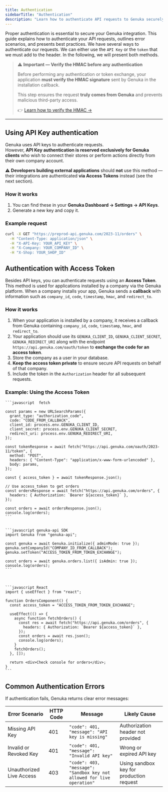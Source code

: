 ```yaml
---
title: Authentication
sidebarTitle: "Authentication"
description: "Learn how to authenticate API requests to Genuka securely and handle possible authentication errors."
---
```



Proper authentication is essential to secure your Genuka integration. This guide explains how to authenticate your API requests, outlines error scenarios, and presents best practices.
We have several ways to authenticate our requests. We can either use the ```API Key``` or the ```token``` that we must add to the header.
In the following, we will present both methods.

> ⚠️ **Important — Verify the HMAC before any authentication**
>
> Before performing any authentication or token exchange, your application **must verify the HMAC signature** sent by Genuka in the installation callback.
>
> This step ensures the request **truly comes from Genuka** and prevents malicious third-party access.
>
> 👉 [Learn how to verify the HMAC →](/hmac-verification)

---
## Using API Key authentication

Genuka uses API keys to authenticate requests.  
However, **API Key authentication is reserved exclusively for Genuka clients** who wish to connect their stores or perform actions directly from their own company account.  

⚠️ **Developers building external applications** should **not** use this method — their integrations are authenticated **via Access Tokens** instead (see the next section).

### How it works

1. You can find these in your **Genuka Dashboard → Settings → API Keys**.  
2. Generate a new key and copy it.

### Example request

```bash
curl -X GET "https://preprod-api.genuka.com/2023-11/orders" \
  -H "Content-Type: application/json" \
  -H "X-API-Key: YOUR_API_KEY" \
  -H "X-Company: YOUR_COMPANY_ID" \
  -H "X-Shop: YOUR_SHOP_ID"
```

## Authentication with Access Token

Besides API keys, you can authenticate requests using an **Access Token**.  
This method is used for applications installed by a company via the Genuka platform. When a company installs your app, Genuka sends a **callback** with information such as `company_id`, `code`, `timestamp`, `hmac`, and `redirect_to`.

### How it works

1. When your application is installed by a company, it receives a callback from Genuka containing `company_id`, `code`, `timestamp`, `hmac`, and `redirect_to`.  
2. Your application should use its `GENUKA_CLIENT_ID`, `GENUKA_CLIENT_SECRET`, `GENUKA_REDIRECT_URI` along with the endpoint `https://api.genuka.com/oauth/token` to **exchange the code for an access token**.  
3. Store the company as a user in your database.  
4. **Keep the access token private** to ensure secure API requests on behalf of that company.  
5. Include the token in the `Authorization` header for all subsequent requests.

### Example: Using the Access Token

<CodeGroup>
  
    ```javascript  fetch
    
    const params = new URLSearchParams({
      grant_type: "authorization_code",
      code: "CODE_FROM_CALLBACK",
      client_id: process.env.GENUKA_CLIENT_ID,
      client_secret: process.env.GENUKA_CLIENT_SECRET,
      redirect_uri: process.env.GENUKA_REDIRECT_URI,
    });

    const tokenResponse = await fetch("https://api.genuka.com/oauth/2023-11/token", {
      method: "POST",
      headers: { "Content-Type": "application/x-www-form-urlencoded" },
      body: params,
    });

    const { access_token } = await tokenResponse.json();

    // Use access_token to get orders
    const ordersResponse = await fetch("https://api.genuka.com/orders", {
      headers: { Authorization: `Bearer ${access_token}` },
    });

    const orders = await ordersResponse.json();
    console.log(orders);
    ```
  
  
    ```javascript genuka-api SDK
    import Genuka from "genuka-api";

    const genuka = await Genuka.initialize({ adminMode: true });
    genuka.setCompanyId("COMPANY_ID_FROM_CALLBACK");
    genuka.setToken("ACCESS_TOKEN_FROM_TOKEN_EXCHANGE");

    const orders = await genuka.orders.list({ isAdmin: true });
    console.log(orders);
    ```
  

  
    ```javascript React
    import { useEffect } from "react";

    function OrdersComponent() {
      const access_token = "ACCESS_TOKEN_FROM_TOKEN_EXCHANGE";

      useEffect(() => {
        async function fetchOrders() {
          const res = await fetch("https://api.genuka.com/orders", {
            headers: { Authorization: `Bearer ${access_token}` },
          });
          const orders = await res.json();
          console.log(orders);
        }
        fetchOrders();
      }, []);

      return <div>Check console for orders</div>;
    }
    ```
  

</CodeGroup> 



## Common Authentication Errors

If authentication fails, Genuka returns clear error messages:

| Error Scenario            | HTTP Code | Message                                             | Likely Cause                                  |
|----------------------------|-----------|-----------------------------------------------------|-----------------------------------------------|
| Missing API Key            | 401       | `"code": 401, "message": "API key is missing"`      | Authorization header not provided             |
| Invalid or Revoked Key     | 401       | `"code": 401, "message": "Invalid API key"`         | Wrong or expired API key                      |
| Unauthorized Live Access   | 403       | `"code": 403, "message": "Sandbox key not allowed for live operation"` | Using sandbox key for production request |






